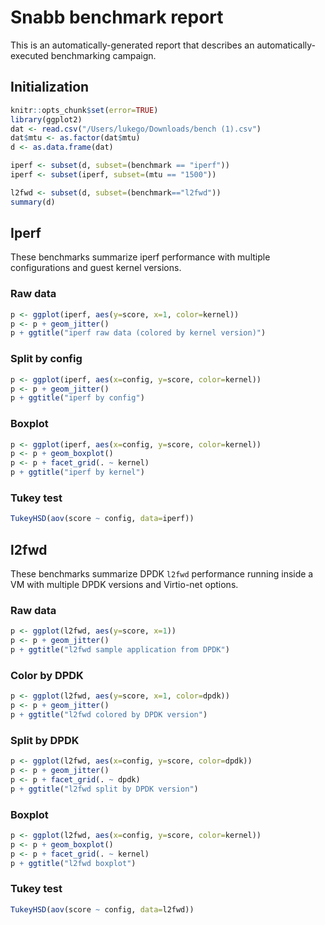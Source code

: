 # Snabb benchmark report

This is an automatically-generated report that describes an
automatically-executed benchmarking campaign.

## Initialization

```r
knitr::opts_chunk$set(error=TRUE)
library(ggplot2)
dat <- read.csv("/Users/lukego/Downloads/bench (1).csv")
dat$mtu <- as.factor(dat$mtu)
d <- as.data.frame(dat)

iperf <- subset(d, subset=(benchmark == "iperf"))
iperf <- subset(iperf, subset=(mtu == "1500"))

l2fwd <- subset(d, subset=(benchmark=="l2fwd"))
summary(d)
```

## Iperf

These benchmarks summarize iperf performance with multiple
configurations and guest kernel versions.

### Raw data

```r
p <- ggplot(iperf, aes(y=score, x=1, color=kernel))
p <- p + geom_jitter()
p + ggtitle("iperf raw data (colored by kernel version)")
```

### Split by config

```r
p <- ggplot(iperf, aes(x=config, y=score, color=kernel))
p <- p + geom_jitter()
p + ggtitle("iperf by config")
```

### Boxplot

```r
p <- ggplot(iperf, aes(x=config, y=score, color=kernel))
p <- p + geom_boxplot()
p <- p + facet_grid(. ~ kernel)
p + ggtitle("iperf by kernel")
```

### Tukey test

```r
TukeyHSD(aov(score ~ config, data=iperf))
```

## l2fwd

These benchmarks summarize DPDK `l2fwd` performance running inside a
VM with multiple DPDK versions and Virtio-net options.

### Raw data

```r
p <- ggplot(l2fwd, aes(y=score, x=1))
p <- p + geom_jitter()
p + ggtitle("l2fwd sample application from DPDK")
```

### Color by DPDK

```r
p <- ggplot(l2fwd, aes(y=score, x=1, color=dpdk))
p <- p + geom_jitter()
p + ggtitle("l2fwd colored by DPDK version")
```

### Split by DPDK

```r
p <- ggplot(l2fwd, aes(x=config, y=score, color=dpdk))
p <- p + geom_jitter()
p <- p + facet_grid(. ~ dpdk)
p + ggtitle("l2fwd split by DPDK version")
```

### Boxplot

```r
p <- ggplot(l2fwd, aes(x=config, y=score, color=kernel))
p <- p + geom_boxplot()
p <- p + facet_grid(. ~ kernel)
p + ggtitle("l2fwd boxplot")
```

### Tukey test

```r
TukeyHSD(aov(score ~ config, data=l2fwd))
```

